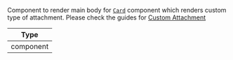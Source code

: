 Component to render main body for [`Card`](/reactnative/ui-components/card) component which renders custom type of attachment. Please check the guides for [Custom Attachment](/reactnative/guides/custom-attachment)

| Type |
| - |
| component |
